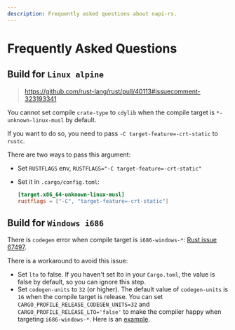 ```yaml
---
description: Frequently asked questions about napi-rs.
---
```


# Frequently Asked Questions

## Build for `Linux alpine`

> https://github.com/rust-lang/rust/pull/40113#issuecomment-323193341

You cannot set compile `crate-type` to `cdylib` when the compile target is `*-unknown-linux-musl` by default.

If you want to do so, you need to pass `-C target-feature=-crt-static` to `rustc`.

There are two ways to pass this argument:

- Set `RUSTFLAGS` env, `RUSTFLAGS="-C target-feature=-crt-static"`
- Set it in `.cargo/config.toml`:

  ```toml
  [target.x86_64-unknown-linux-musl]
  rustflags = ["-C", "target-feature=-crt-static"]
  ```

## Build for `Windows i686`

There is `codegen` error when compile target is `i686-windows-*`: [Rust issue 67497](https://github.com/rust-lang/rust/issues/67497).

There is a workaround to avoid this issue:

- Set `lto` to false. If you haven't set lto in your `Cargo.toml`, the value is false by default, so you can ignore this step.
- Set `codegen-units` to `32` (or higher). The default value of `codegen-units` is `16` when the compile target is release. You can set `CARGO_PROFILE_RELEASE_CODEGEN_UNITS=32` and `CARGO_PROFILE_RELEASE_LTO='false'` to make the compiler happy when targeting `i686-windows-*`. Here is an [example](https://github.com/napi-rs/package-template/blob/main/.github/workflows/CI.yml#L90).
